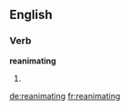 ==English==

===Verb===
'''reanimating'''

# {{present participle of|reanimate}}

[[de:reanimating]]
[[fr:reanimating]]